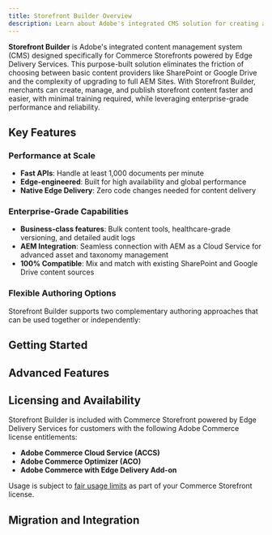 ```yaml
---
title: Storefront Builder Overview
description: Learn about Adobe's integrated CMS solution for creating and managing Commerce Storefronts on Edge Delivery Services.
---
```



**Storefront Builder** is Adobe's integrated content management system (CMS) designed specifically for Commerce Storefronts powered by Edge Delivery Services. This purpose-built solution eliminates the friction of choosing between basic content providers like SharePoint or Google Drive and the complexity of upgrading to full AEM Sites. With Storefront Builder, merchants can create, manage, and publish storefront content faster and easier, with minimal training required, while leveraging enterprise-grade performance and reliability.

## Key Features

### Performance at Scale
- **Fast APIs**: Handle at least 1,000 documents per minute
- **Edge-engineered**: Built for high availability and global performance
- **Native Edge Delivery**: Zero code changes needed for content delivery

### Enterprise-Grade Capabilities
- **Business-class features**: Bulk content tools, healthcare-grade versioning, and detailed audit logs
- **AEM Integration**: Seamless connection with AEM as a Cloud Service for advanced asset and taxonomy management
- **100% Compatible**: Mix and match with existing SharePoint and Google Drive content sources

### Flexible Authoring Options

Storefront Builder supports two complementary authoring approaches that can be used together or independently:

<CardGrid>
  <LinkCard
    noborder
    icon='document'
    title="Document Authoring"
    description="Create and edit content using familiar document-based workflows with SharePoint, Google Drive, or native document editor."
    link="/merchants/storefront-builder/document-authoring/"
    rightIcon="right-arrow"
  />
  <LinkCard
    noborder
    icon='pencil'
    title="In-Context Authoring (WYSIWYG)"
    description="Edit content directly on your live storefront with real-time visual editing capabilities."
    link="/merchants/storefront-builder/in-context-authoring/"
    rightIcon="right-arrow"
  />
</CardGrid>

## Getting Started

<CardGrid>
  <LinkCard
    noborder
    icon='rocket'
    title="Quick Start Guide"
    description="Get up and running with Storefront Builder in minutes with our step-by-step setup guide."
    link="/merchants/storefront-builder/quick-start/"
    rightIcon="right-arrow"
  />
  <LinkCard
    noborder
    icon='settings'
    title="Configuration"
    description="Configure Storefront Builder settings, permissions, and integrations for your organization."
    link="/merchants/storefront-builder/configuration/"
    rightIcon="right-arrow"
  />
  <LinkCard
    noborder
    icon='users'
    title="User Management"
    description="Set up user roles, permissions, and workflows for your content authoring team."
    link="/merchants/storefront-builder/user-management/"
    rightIcon="right-arrow"
  />
  <LinkCard
    noborder
    icon='puzzle'
    title="Content Templates"
    description="Explore pre-built templates and components to accelerate your content creation."
    link="/merchants/storefront-builder/templates/"
    rightIcon="right-arrow"
  />
</CardGrid>

## Advanced Features

<CardGrid>
  <LinkCard
    noborder
    icon='document'
    title="Content Versioning"
    description="Track changes, manage versions, and maintain detailed audit logs for compliance and governance."
    link="/merchants/storefront-builder/versioning/"
    rightIcon="right-arrow"
  />
  <LinkCard
    noborder
    icon='document'
    title="Bulk Operations"
    description="Efficiently manage large-scale content updates with powerful bulk editing and publishing tools."
    link="/merchants/storefront-builder/bulk-operations/"
    rightIcon="right-arrow"
  />
  <LinkCard
    noborder
    icon='document'
    title="Asset Management"
    description="Leverage AEM's world-class asset management and taxonomy features for your storefront content."
    link="/merchants/storefront-builder/asset-management/"
    rightIcon="right-arrow"
  />
  <LinkCard
    noborder
    icon='document'
    title="Publishing Workflows"
    description="Set up approval workflows, scheduled publishing, and multi-environment content promotion."
    link="/merchants/storefront-builder/workflows/"
    rightIcon="right-arrow"
  />
</CardGrid>

## Licensing and Availability

<Aside type="note" title="License Requirements">
Storefront Builder is included with Commerce Storefront powered by Edge Delivery Services for customers with the following Adobe Commerce license entitlements:

- **Adobe Commerce Cloud Service (ACCS)**
- **Adobe Commerce Optimizer (ACO)** 
- **Adobe Commerce with Edge Delivery Add-on**

Usage is subject to [fair usage limits](https://experienceleague.adobe.com/docs/commerce-cloud-service/user-guide/overview.html) as part of your Commerce Storefront license.
</Aside>

## Migration and Integration

<CardGrid>
  <LinkCard
    noborder
    icon='document'
    title="Migrating from SharePoint/Google Drive"
    description="Seamlessly migrate existing content while maintaining your current workflows and team structure."
    link="/merchants/storefront-builder/migration/"
    rightIcon="right-arrow"
  />
  <LinkCard
    noborder
    icon='document'
    title="AEM Sites Integration"
    description="Integrate with existing AEM Sites implementations for enhanced content management capabilities."
    link="/merchants/storefront-builder/aem-integration/"
    rightIcon="right-arrow"
  />
</CardGrid>
